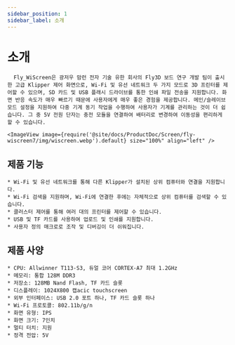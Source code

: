```yaml
---
sidebar_position: 1
sidebar_label: 소개
---
```


# 소개

      Fly_WiScreen은 광저우 맘런 전자 기술 유한 회사의 Fly3D 보드 연구 개발 팀이 출시한 고급 Klipper 제어 화면으로, Wi-Fi 및 유선 네트워크 두 가지 모드로 3D 프린터를 제어할 수 있으며, SD 카드 및 USB 플래시 드라이브를 통한 인쇄 파일 전송을 지원합니다. 화면 반응 속도가 매우 빠르기 때문에 사용자에게 매우 좋은 경험을 제공합니다. 메인/슬레이브 모드 설정을 지원하여 다중 기계 동기 작업을 수행하여 사용자가 기계를 관리하는 것이 더 쉽습니다. 그 중 5V 전원 단자는 충전 모듈을 연결하여 배터리로 변경하여 이동성을 편리하게 할 수 있습니다.

    <ImageView image={require('@site/docs/ProductDoc/Screen/fly-wiscreen7/img/wiscreen.webp').default} size="100%" align="left" />

## 제품 기능

    * Wi-Fi 및 유선 네트워크를 통해 다른 Klipper가 설치된 상위 컴퓨터와 연결을 지원합니다.
    * Wi-Fi 검색을 지원하며, Wi-Fi에 연결한 후에는 자체적으로 상위 컴퓨터를 검색할 수 있습니다.
    * 클러스터 제어를 통해 여러 대의 프린터를 제어할 수 있습니다.
    * USB 및 TF 카드를 사용하여 업로드 및 인쇄를 지원합니다.
    * 사용자 정의 매크로로 조작 및 디버깅이 더 쉬워집니다.

## 제품 사양

    * CPU: Allwinner T113-S3, 듀얼 코어 CORTEX-A7 최대 1.2GHz
    * 메모리: 통합 128M DDR3
    * 저장소: 128MB Nand Flash, TF 카드 슬롯
    * 디스플레이: 1024X800 캡acic touchscreen
    * 외부 인터페이스: USB 2.0 포트 하나, TF 카드 슬롯 하나
    * Wi-Fi 프로토콜: 802.11b/g/n
    * 화면 유형: IPS
    * 화면 크기: 7인치
    * 멀티 터치: 지원
    * 정격 전압: 5V